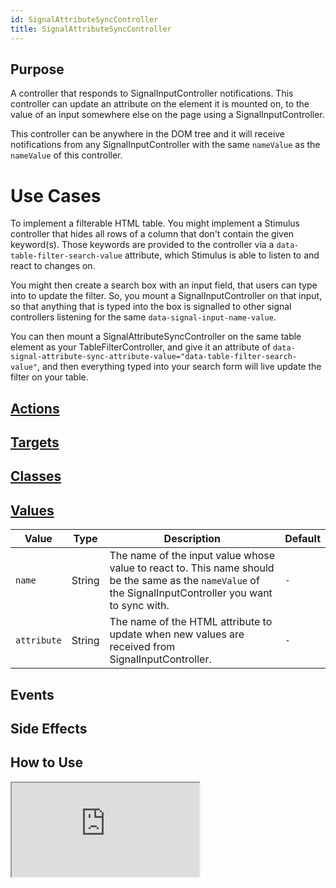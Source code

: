 ```yaml
---
id: SignalAttributeSyncController
title: SignalAttributeSyncController
---
```




## Purpose

A controller that responds to SignalInputController notifications.
This controller can update an attribute on the element it is mounted on, to the value of an input somewhere else on the page using a SignalInputController.

This controller can be anywhere in the DOM tree and it will receive notifications from any SignalInputController with
the same `nameValue` as the `nameValue` of this controller.

# Use Cases
To implement a filterable HTML table. You might implement a Stimulus controller that hides all rows of a column that
don't contain the given keyword(s). Those keywords are provided to the controller via a `data-table-filter-search-value`
attribute, which Stimulus is able to listen to and react to changes on.

You might then create a search box with an input field, that users can type into to update the filter.
So, you mount a SignalInputController on that input, so that anything that is typed into the box is signalled to other signal controllers listening
for the same `data-signal-input-name-value`.

You can then mount a SignalAttributeSyncController on the same table element as your TableFilterController, and give it
an attribute of `data-signal-attribute-sync-attribute-value="data-table-filter-search-value"`, and then everything typed into
your search form will live update the filter on your table.

## [Actions](https://stimulus.hotwire.dev/reference/actions)
<NoActions/>

## [Targets](https://stimulus.hotwire.dev/reference/targets)
<NoTargets/>

## [Classes](https://stimulus.hotwire.dev/reference/classes)
<NoClasses/>


## [Values](https://stimulus.hotwire.dev/reference/values)

| Value       | Type   | Description                                                                                                                                              | Default |
|-------------|--------|----------------------------------------------------------------------------------------------------------------------------------------------------------|---------|
| `name`      | String | The name of the input value whose value to react to. This name should be the same as the `nameValue` of the SignalInputController you want to sync with. | `-`     |
| `attribute` | String | The name of the HTML attribute to update when new values are received from SignalInputController.                                                        | `-`     |

## Events
<NoEvents/>

## Side Effects
<NoSideEffects/>

## How to Use

<iframe
  src="https://stimulus-library.netlify.app/controllers/signal_attribute_sync_controller.html"
  style={{ width: "100%", height: "500px", border: "0", borderRadius: "4px", overflow: "hidden" }}
  sandbox="allow-forms allow-modals allow-popups allow-presentation allow-same-origin allow-scripts"
/>
